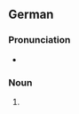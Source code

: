 ==German==

===Pronunciation===
* {{audio|de|De-Brauhäuser.ogg|Audio}}

===Noun===
{{head|de|noun form}}

# {{inflection of|de|Brauhaus||nom//acc//gen|p}}